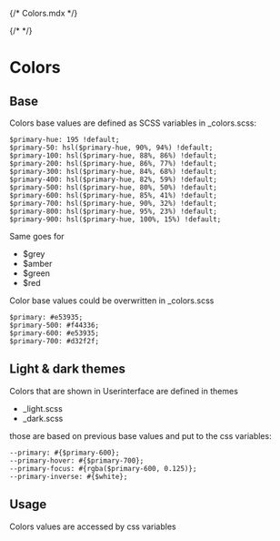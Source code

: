 {/* Colors.mdx */}




{/* <Meta title="1 Tokens / Colors" /> */}
<Meta of={ColorsStories} />

# Colors

## Base

Colors base values are defined as SCSS variables in _colors.scss:
```
$primary-hue: 195 !default;
$primary-50: hsl($primary-hue, 90%, 94%) !default;
$primary-100: hsl($primary-hue, 88%, 86%) !default;
$primary-200: hsl($primary-hue, 86%, 77%) !default;
$primary-300: hsl($primary-hue, 84%, 68%) !default;
$primary-400: hsl($primary-hue, 82%, 59%) !default;
$primary-500: hsl($primary-hue, 80%, 50%) !default;
$primary-600: hsl($primary-hue, 85%, 41%) !default;
$primary-700: hsl($primary-hue, 90%, 32%) !default;
$primary-800: hsl($primary-hue, 95%, 23%) !default;
$primary-900: hsl($primary-hue, 100%, 15%) !default;
```

Same goes for
- $grey
- $amber
- $green
- $red

Color base values could be overwritten in _colors.scss
```
$primary: #e53935;
$primary-500: #f44336;
$primary-600: #e53935;
$primary-700: #d32f2f;
```

## Light & dark themes

Colors that are shown in Userinterface are defined in themes 
- _light.scss
- _dark.scss

those are based on previous base values and put to the css variables: 

``` 
--primary: #{$primary-600};
--primary-hover: #{$primary-700};
--primary-focus: #{rgba($primary-600, 0.125)};
--primary-inverse: #{$white};
```
## Usage

Colors values are accessed by css variables

<Canvas of={ColorsStories.Base} />








